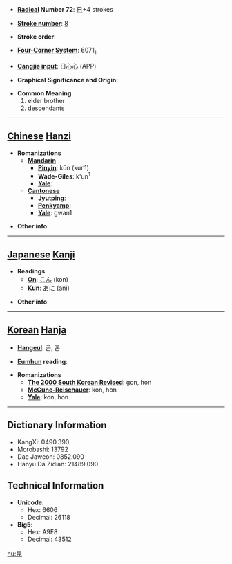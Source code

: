 * '''[[Wiktionary:Chinese radical index| Radical]] Number 72''': [[Wiktionary:Chinese radical index 日|日]]+4 strokes

* '''[[Wiktionary:Chinese total strokes index|Stroke number]]''': [[Wiktionary:Chinese total strokes index 8|8]]

* '''Stroke order''': 

* '''[[Wiktionary:Chinese four corner index|Four-Corner System]]''': 6071<sub>1</sub>

* '''[[Wiktionary:Chinese Cangjie index|Cangjie input]]''': 日心心 (APP)

* '''Graphical Significance and Origin''': 

* '''Common Meaning'''
*#elder brother
*# descendants


----

== [[Chinese]] [[Hanzi]] ==

* '''Romanizations'''
** '''[[Mandarin]]'''
*** '''[[Pinyin]]''': kūn (kun1)
*** '''[[Wade-Giles]]''': k'un<sup>1</sup>
*** '''[[Yale]]''': 
** '''[[Cantonese]]'''
*** '''[[Jyutping]]''':
*** '''[[Penkyamp]]''': 
*** '''[[Yale]]''': gwan1

* '''Other info''': 

----

== [[Japanese]] [[Kanji]] ==

* '''Readings'''
** '''[[On]]''': [[こん]] (kon)
** '''[[Kun]]''': [[あに]] (ani)

* '''Other info''':  

----

== [[Korean]] [[Hanja]] ==

* '''[[Hangeul]]''': 곤, 혼

* '''[[Eumhun]] reading''': 

* '''Romanizations'''
** '''[[The 2000 South Korean Revised Romanization|The 2000 South Korean Revised]]''': gon, hon
** '''[[McCune-Reischauer]]''': kon, hon
** '''[[Yale]]''': kon, hon

----

== Dictionary Information ==

* KangXi: 0490.390
* Morobashi: 13792
* Dae Jaweon: 0852.090
* Hanyu Da Zidian: 21489.090

== Technical Information ==

* '''Unicode''':
** Hex: 6606
** Decimal: 26118
* '''Big5''':
** Hex: A9F8
** Decimal: 43512

[[hu:昆]]